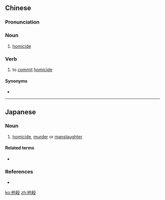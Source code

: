 {{also|他杀}}
==Chinese==
{{zh-forms|s=他杀}}

===Pronunciation===
{{zh-pron
|m=tāshā
|c=taa1 saat3
|mn=tha-sat/thaⁿ-sat
|cat=n
}}

===Noun===
{{zh-noun}}

# [[homicide]]

===Verb===
{{zh-verb}}

# to [[commit]] [[homicide]]

====Synonyms====
* {{zh-l|殺人}}

----

==Japanese==
{{ja-kanjitab|た|さつ|yomi=on}}

===Noun===
{{ja-noun|たさつ}}

# [[homicide]], [[murder]] or [[manslaughter]]
#: {{ja-usex|警察は'''他殺'''と見て調査している。|けいさつ は '''たさつ''' と みて ちょうさ している。|The police are investigating the case as a homicide.}}

====Related terms====
* {{ja-r|自殺|じさつ}}

===References===
* {{R:Shogakukan}}

[[ko:他殺]]
[[zh:他殺]]